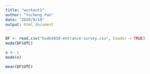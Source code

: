 ```yaml
---
title: "workout1"
author: "Yucheng Pan"
date: "2020/9/10"
output: html_document
---
```


```r
DF <- read.csv("hudk4050-entrance-survey.csv", header = TRUE)
mode(DF$UTC)
```
```r
x <- 1
mode(x)
```
```r
mean(DF$UTC)
```

